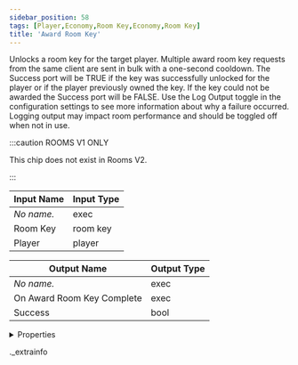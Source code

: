 ```yaml
---
sidebar_position: 58
tags: [Player,Economy,Room Key,Economy,Room Key]
title: 'Award Room Key'
---
```


Unlocks a room key for the target player. Multiple award room key requests from the same client are sent in bulk with a one-second cooldown.
The Success port will be TRUE if the key was successfully unlocked for the player or if the player previously owned the key. If the key could not be awarded the Success port will be FALSE.
Use the Log Output toggle in the configuration settings to see more information about why a failure occurred. Logging output may impact room performance and should be toggled off when not in use.

:::caution ROOMS V1 ONLY
    
This chip does not exist in Rooms V2.

:::


<IChip uuid="7e40f770-c9a4-4233-8845-cac6ec99ae67" />

| Input Name | Input Type |
|-----------|-----------|
| *No name.* | exec |
| Room Key | room key |
| Player | player |

| Output Name | Output Type |
|-----------|-----------|
| *No name.* | exec |
| On Award Room Key Complete | exec |
| Success | bool |


<details>
  <summary>Properties</summary>
  <div>
    <div>
    <table>
      <thead>
        <tr>
          <th>Room availability:</th>
          <th>Rooms V1 only</th>
        </tr>
        <tr>
          <th>Is beta required?</th>
          <th>No</th>
        </tr>
        <tr>
          <th>Is this chip a trolling risk?</th>
          <th>No</th>
        </tr>
        <tr>
          <th>Is this chip a role assignment risk?</th>
          <th>No</th>
        </tr>
        <tr>
          <th>Chip UUID</th>
          <th>7e40f770-c9a4-4233-8845-cac6ec99ae67</th>
        </tr>
      </thead>
    </table>
    </div>
  </div>
</details>

._extrainfo
